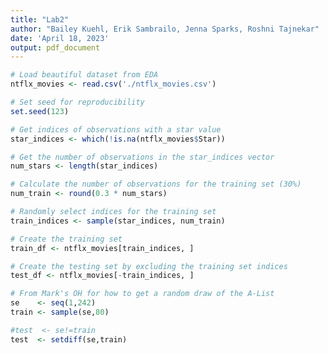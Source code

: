 ```yaml
---
title: "Lab2"
author: "Bailey Kuehl, Erik Sambrailo, Jenna Sparks, Roshni Tajnekar"
date: 'April 18, 2023'
output: pdf_document
---
```

```r
# Load beautiful dataset from EDA
ntflx_movies <- read.csv('./ntflx_movies.csv')
```

```r
# Set seed for reproducibility
set.seed(123)

# Get indices of observations with a star value
star_indices <- which(!is.na(ntflx_movies$Star))

# Get the number of observations in the star_indices vector
num_stars <- length(star_indices)

# Calculate the number of observations for the training set (30%)
num_train <- round(0.3 * num_stars)

# Randomly select indices for the training set
train_indices <- sample(star_indices, num_train)

# Create the training set
train_df <- ntflx_movies[train_indices, ]

# Create the testing set by excluding the training set indices
test_df <- ntflx_movies[-train_indices, ]
```

```r
# From Mark's OH for how to get a random draw of the A-List
se    <- seq(1,242)
train <- sample(se,80)

#test  <- se!=train
test  <- setdiff(se,train)
```

